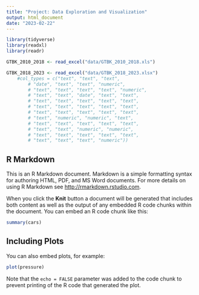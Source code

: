 ```yaml
---
title: "Project: Data Exploration and Visualization"
output: html_document
date: "2023-02-22"
---
```


```r
library(tidyverse)
library(readxl)
library(readr)
```

```r
GTBK_2010_2018 <- read_excel("data/GTBK_2010_2018.xls")

GTBK_2018_2023 <- read_excel("data/GTBK_2018_2023.xlsx") 
    #col_types = c("text", "text", "text", 
        # "date", "text", "text", "numeric", 
        # "text", "text", "text", "text", "numeric", 
        # "text", "text", "date", "text", "text", 
        # "text", "text", "text", "text", "text", 
        # "text", "text", "text", "text", "text", 
        # "text", "text", "text", "text", "text", 
        # "text", "numeric", "numeric", "text", 
        # "text", "text", "text", "text", "text", 
        # "text", "text", "numeric", "numeric", 
        # "text", "text", "text", "text", "text", 
        # "text", "text", "text", "numeric"))
```

## R Markdown

This is an R Markdown document. Markdown is a simple formatting syntax for authoring HTML, PDF, and MS Word documents. For more details on using R Markdown see <http://rmarkdown.rstudio.com>.

When you click the **Knit** button a document will be generated that includes both content as well as the output of any embedded R code chunks within the document. You can embed an R code chunk like this:

```r
summary(cars)
```

## Including Plots

You can also embed plots, for example:

```r
plot(pressure)
```

Note that the `echo = FALSE` parameter was added to the code chunk to prevent printing of the R code that generated the plot.
